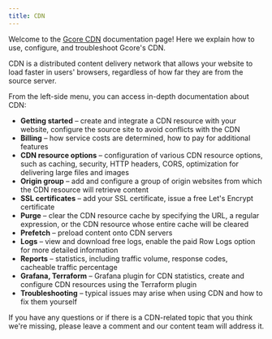 ---
title: CDN
---

Welcome to the [Gcore CDN](https://gcore.com/cdn) documentation page! Here we explain how to use, configure, and troubleshoot Gcore's CDN.

CDN is a distributed content delivery network that allows your website to load faster in users' browsers, regardless of how far they are from the source server.

From the left-side menu, you can access in-depth documentation about CDN:

  * **Getting started** – create and integrate a CDN resource with your website, configure the source site to avoid conflicts with the CDN
  * **Billing** – how service costs are determined, how to pay for additional features
  * **CDN resource options** – configuration of various CDN resource options, such as caching, security, HTTP headers, CORS, optimization for delivering large files and images
  * **Origin group** – add and configure a group of origin websites from which the CDN resource will retrieve content
  * **SSL certificates** – add your SSL certificate, issue a free Let's Encrypt certificate
  * **Purge** – clear the CDN resource cache by specifying the URL, a regular expression, or the CDN resource whose entire cache will be cleared
  * **Prefetch** – preload content onto CDN servers
  * **Logs** – view and download free logs, enable the paid Row Logs option for more detailed information
  * **Reports** – statistics, including traffic volume, response codes, cacheable traffic percentage
  * **Grafana, Terraform** – Grafana plugin for CDN statistics, create and configure CDN resources using the Terraform plugin
  * **Troubleshooting** – typical issues may arise when using CDN and how to fix them yourself



If you have any questions or if there is a CDN-related topic that you think we're missing, please leave a comment and our content team will address it.